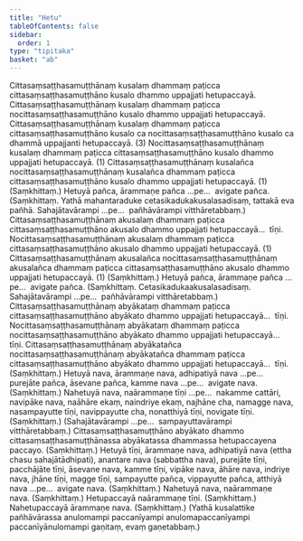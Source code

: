 ```yaml
---
title: "Hetu"
tableOfContents: false
sidebar:
  order: 1
type: "tipitaka"
basket: "ab"
---
```



<DynamicBreadcrumb />

<Division number="65">

<Paragraph number="2143">
Cittasaṃsaṭṭhasamuṭṭhānaṃ kusalaṃ dhammaṃ paṭicca cittasaṃsaṭṭhasamuṭṭhāno kusalo dhammo uppajjati hetupaccayā. Cittasaṃsaṭṭhasamuṭṭhānaṃ kusalaṃ dhammaṃ paṭicca nocittasaṃsaṭṭhasamuṭṭhāno kusalo dhammo uppajjati hetupaccayā. Cittasaṃsaṭṭhasamuṭṭhānaṃ kusalaṃ dhammaṃ paṭicca cittasaṃsaṭṭhasamuṭṭhāno kusalo ca nocittasaṃsaṭṭhasamuṭṭhāno kusalo ca dhammā uppajjanti hetupaccayā. (3)
</Paragraph>

<Paragraph number="2144">
Nocittasaṃsaṭṭhasamuṭṭhānaṃ kusalaṃ dhammaṃ paṭicca cittasaṃsaṭṭhasamuṭṭhāno kusalo dhammo uppajjati hetupaccayā. (1)
</Paragraph>

<Paragraph number="2145">
Cittasaṃsaṭṭhasamuṭṭhānaṃ kusalañca nocittasaṃsaṭṭhasamuṭṭhānaṃ kusalañca dhammaṃ paṭicca cittasaṃsaṭṭhasamuṭṭhāno kusalo dhammo uppajjati hetupaccayā. (1) (Saṃkhittaṃ.)
</Paragraph>

</Division>
<Division number="66">

<Paragraph number="2146">
Hetuyā pañca, ārammaṇe pañca …pe…  avigate pañca. (Saṃkhittaṃ. Yathā mahantaraduke cetasikadukakusalasadisaṃ, tattakā eva pañhā. Sahajātavārampi …pe…  pañhāvārampi vitthāretabbaṃ.)
</Paragraph>

</Division>
<Division number="67">

<Paragraph number="2147">
Cittasaṃsaṭṭhasamuṭṭhānaṃ akusalaṃ dhammaṃ paṭicca cittasaṃsaṭṭhasamuṭṭhāno akusalo dhammo uppajjati hetupaccayā…  tīṇi.
</Paragraph>

<Paragraph number="2148">
Nocittasaṃsaṭṭhasamuṭṭhānaṃ akusalaṃ dhammaṃ paṭicca cittasaṃsaṭṭhasamuṭṭhāno akusalo dhammo uppajjati hetupaccayā. (1)
</Paragraph>

<Paragraph number="2149">
Cittasaṃsaṭṭhasamuṭṭhānaṃ akusalañca nocittasaṃsaṭṭhasamuṭṭhānaṃ akusalañca dhammaṃ paṭicca cittasaṃsaṭṭhasamuṭṭhāno akusalo dhammo uppajjati hetupaccayā. (1) (Saṃkhittaṃ.)
</Paragraph>

</Division>
<Division number="68">

<Paragraph number="2150">
Hetuyā pañca, ārammaṇe pañca …pe…  avigate pañca. (Saṃkhittaṃ. Cetasikadukaakusalasadisaṃ. Sahajātavārampi …pe…  pañhāvārampi vitthāretabbaṃ.)
</Paragraph>

</Division>
<Division number="69">

<Paragraph number="2151">
Cittasaṃsaṭṭhasamuṭṭhānaṃ abyākataṃ dhammaṃ paṭicca cittasaṃsaṭṭhasamuṭṭhāno abyākato dhammo uppajjati hetupaccayā…  tīṇi.
</Paragraph>

<Paragraph number="2152">
Nocittasaṃsaṭṭhasamuṭṭhānaṃ abyākataṃ dhammaṃ paṭicca nocittasaṃsaṭṭhasamuṭṭhāno abyākato dhammo uppajjati hetupaccayā…  tīṇi.
</Paragraph>

<Paragraph number="2153">
Cittasaṃsaṭṭhasamuṭṭhānaṃ abyākatañca nocittasaṃsaṭṭhasamuṭṭhānaṃ abyākatañca dhammaṃ paṭicca cittasaṃsaṭṭhasamuṭṭhāno abyākato dhammo uppajjati hetupaccayā…  tīṇi. (Saṃkhittaṃ.)
</Paragraph>

</Division>
<Division number="70">

<Paragraph number="2154">
Hetuyā nava, ārammaṇe nava, adhipatiyā nava …pe…  purejāte pañca, āsevane pañca, kamme nava …pe…  avigate nava. (Saṃkhittaṃ.)
</Paragraph>

<Paragraph number="2155">
Nahetuyā nava, naārammaṇe tīṇi …pe…  nakamme cattāri, navipāke nava, naāhāre ekaṃ, naindriye ekaṃ, najhāne cha, namagge nava, nasampayutte tīṇi, navippayutte cha, nonatthiyā tīṇi, novigate tīṇi. (Saṃkhittaṃ.)
</Paragraph>

<Paragraph number="2156">
(Sahajātavārampi …pe…  sampayuttavārampi vitthāretabbaṃ.)
</Paragraph>

</Division>
<Division number="71">

<Paragraph number="2157">
Cittasaṃsaṭṭhasamuṭṭhāno abyākato dhammo cittasaṃsaṭṭhasamuṭṭhānassa abyākatassa dhammassa hetupaccayena paccayo. (Saṃkhittaṃ.)
</Paragraph>

</Division>
<Division number="72">

<Paragraph number="2158">
Hetuyā tīṇi, ārammaṇe nava, adhipatiyā nava (ettha chasu sahajātādhipati), anantare nava (sabbattha nava), purejāte tīṇi, pacchājāte tīṇi, āsevane nava, kamme tīṇi, vipāke nava, āhāre nava, indriye nava, jhāne tīṇi, magge tīṇi, sampayutte pañca, vippayutte pañca, atthiyā nava …pe…  avigate nava. (Saṃkhittaṃ.)
</Paragraph>

<Paragraph number="2159">
Nahetuyā nava, naārammaṇe nava. (Saṃkhittaṃ.)
</Paragraph>

<Paragraph number="2160">
Hetupaccayā naārammaṇe tīṇi. (Saṃkhittaṃ.)
</Paragraph>

<Paragraph number="2161">
Nahetupaccayā ārammaṇe nava. (Saṃkhittaṃ.)
</Paragraph>

<Paragraph number="2162">
(Yathā kusalattike pañhāvārassa anulomampi paccanīyampi anulomapaccanīyampi paccanīyānulomampi gaṇitaṃ, evaṃ gaṇetabbaṃ.)
</Paragraph>
</Division>